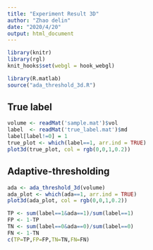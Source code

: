 ```yaml
---
title: "Experiment Result 3D"
author: "Zhao delin"
date: "2020/4/20"
output: html_document
---
```


```r
library(knitr)
library(rgl)
knit_hooks$set(webgl = hook_webgl)
```

```r
library(R.matlab)
source("ada_threshold_3d.R")
```


## True label
```r
volume <- readMat('sample.mat')$vol
label  <- readMat('true_label.mat')$md
label[label!=0] = 1
true_plot <- which(label==1, arr.ind = TRUE)
plot3d(true_plot, col = rgb(0,0,1,0.2))
```

## Adaptive-thresholding
```r
ada <- ada_threshold_3d(volume)
ada_plot <- which(ada==1, arr.ind = TRUE)
plot3d(ada_plot, col = rgb(0,0,1,0.2))
```

```r
TP <- sum(label==1&ada==1)/sum(label==1)
FP <- 1-TP
TN <- sum(label==0&ada==0)/sum(label==0)
FN <- 1-TN
c(TP=TP,FP=FP,TN=TN,FN=FN)
```

